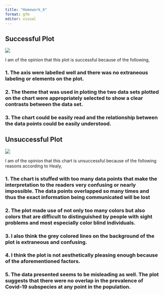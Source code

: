 ```yaml
---
title: "Homework_6"
format: gfm
editor: visual
---
```


## Successful Plot

![](images/Goodplot1.png)

I am of the opinion that this plot is successful because of the following,

### 1. The axis were labelled well and there was no extraneous labeling or elements on the plot.

### 2. The theme that was used in ploting the two data sets plotted on the chart were appropriately selected to show a clear contrasts between the data set.

### 3. The chart could be easily read and the relationship between the data points could be easily understood.

## Unsuccessful Plot

![](images/Badplot1.jpg)

I am of the opinion that this chart is unsuccessful because of the following reasons according to Healy,

### 1. The chart is stuffed with too many data points that make the interpretation to the readers very confusing or nearly impossible. The data points overlapped so many times and thus the exact information being communicated will be lost 

### 2. The plot made use of not only too many colors but also colors that are difficult to distinguished by people with sight problems and most especially color blind individuals. 

### 3. I also think the grey colored lines on the background of the plot is extraneous and confusing. 

### 4. I think the plot is not aesthetically pleasing enough because of the aforementioned factors.

### 5. The data presented seems to be misleading as well. The plot suggests that there were no overlap in the prevalence of Covid-19 subspecies at any point in the population.
